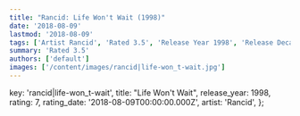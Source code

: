 ```yaml
---
title: "Rancid: Life Won't Wait (1998)"
date: '2018-08-09'
lastmod: '2018-08-09'
tags: ['Artist Rancid', 'Rated 3.5', 'Release Year 1998', 'Release Decade 1990']
summary: 'Rated 3.5'
authors: ['default']
images: ['/content/images/rancid|life-won_t-wait.jpg']
---
```


  key: 'rancid|life-won_t-wait',
  title: "Life Won't Wait",
  release_year: 1998,
  rating: 7,
  rating_date: '2018-08-09T00:00:00.000Z',
  artist: 'Rancid',
};

<MusicRating data={data} />
